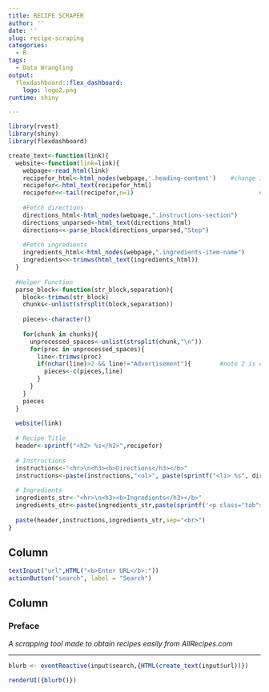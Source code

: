 ```yaml
---
title: RECIPE SCRAPER
author: ''
date: ''
slug: recipe-scraping
categories:
  - R
tags:
  - Data Wrangling
output: 
  flexdashboard::flex_dashboard:
    logo: logo2.png
runtime: shiny

---
```

<script>
  $('.navbar-logo').wrap('<a href="https://stanhua.rbind.io/">');
</script>

<style>
  .tab{margin-left: 20px;
      line-height: 15%;
      }
  .navbar {
    background-color: white;
    border-color: black;
      }
  .navbar-brand {
    color: black!important;
    }
  .section.sidebar{
    background-color: #476e52;
    justify-content: flex-end;
    color: white!important;
    }
</style>


```r
library(rvest)
library(shiny)
library(flexdashboard)
```

```r
create_text<-function(link){
  website<-function(link=link){
    webpage<-read_html(link)
    recipefor_html<-html_nodes(webpage,'.heading-content')    #change if using different website
    recipefor<-html_text(recipefor_html)
    recipefor<<-tail(recipefor,n=1)                                   #change if using different website
    
    #Fetch directions
    directions_html<-html_nodes(webpage,".instructions-section")
    directions_unparsed<-html_text(directions_html)
    directions<<-parse_block(directions_unparsed,"Step")
    
    #Fetch ingredients
    ingredients_html<-html_nodes(webpage,".ingredients-item-name")
    ingredients<<-trimws(html_text(ingredients_html))
  }
  
  #Helper Function
  parse_block<-function(str_block,separation){
    block<-trimws(str_block)
    chunks<-unlist(strsplit(block,separation))
    
    pieces<-character()
    
    for(chunk in chunks){
      unprocessed_spaces<-unlist(strsplit(chunk,"\n"))
      for(proc in unprocessed_spaces){
        line<-trimws(proc)
        if(nchar(line)>2 && line!="Advertisement"){        #note 2 is chosen arbitrarily to avoid stand-alone numbers
          pieces<-c(pieces,line)
        }
      }
    }
    pieces
  }
  
  website(link)
  
  # Recipe Title
  header<-sprintf("<h2> %s</h2>",recipefor)
  
  # Instructions
  instructions<-"<hr>\n<h3><b>Directions</h3></b>"
  instructions<-paste(instructions,"<ol>", paste(sprintf("<li> %s", directions),collapse="<br>"), "</ol>")
  
  # Ingredients
  ingredients_str<-"<hr>\n<h3><b>Ingredients</h3></b>"
  ingredients_str<-paste(ingredients_str,paste(sprintf('<p class="tab"><input type="checkbox" name="ingredient"> %s</p>', ingredients),collapse="<br>"))
  
  paste(header,instructions,ingredients_str,sep="<br>")
}
```

Column {.sidebar data-width=300}
-------------------------------------
```r
textInput("url",HTML("<b>Enter URL</b>:"))
actionButton("search", label = "Search")
```


Column
--------------------------------------
### **Preface**
*A scrapping tool made to obtain recipes easily from AllRecipes.com*

---
```r
blurb <- eventReactive(input$search,{HTML(create_text(input$url))})

renderUI({blurb()})

```


